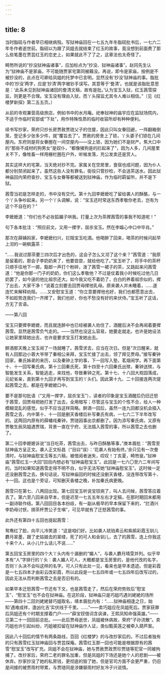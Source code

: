 ```yaml
---
---
---
```

title: 8
---



当时脂砚与作者早已相继病殁。写狱神庙回在一七五九年冬脂砚批书后，一七六二年冬作者逝世前。脂砚以为跟了凤姐去就结束了红玉的故事，竟没想到前面费了那么些笔墨在贾芸红玉的恋史上，如果就此不了了之，这章法也太奇怪了。

畸笏所说的“抄没狱神庙诸事”，应加标点为“抄没、狱神庙诸事”。赵冈先生认为“狱神庙不是家庙，不可能随贾家宅第同被藉没。再说，即令是家庙，按例是不被抄没的，此点在可卿给凤姐的托梦中已言明。显然没有‘抄没’狱神庙的事。脂批中的‘抄没’两字，应是‘抄清’两字被钞手误写。其意等于‘誊清’。也就是该脂批意思是：‘此系未见到狱神庙诸回的誊清文稿，故有是批。’认为宝玉入狱，红玉茜雪探监，则更是不合理。宝玉没有理由入狱，而丫头探监尤其令人难以相信。”（见《红楼梦新探》第二五五页。）

从前的寺观兼营高级旅店，例如书中的水月庵。祀奉狱神的庙宇应在监狱场院内，不适于作临时官邸或“下处”，用作特殊性质的临时收容所却有种种便利。

续书写抄家，荣府只抄长房贾赦贾琏父子的住屋，因此只叫女眷回避，一阵翻箱倒笼，登记多少张多少件，就“覆旨去了”。贾赦的房舍上了锁，丫头婆子们锁在几间屋内。东府则是将女眷圈在一间空屋内——没上锁，因为她们不是财产。焦大口中的“那些不成材的狗男女”是奴仆，“都像猪狗是的拦起来了”，因为人多，几间屋里关不下，像牲畜一样用栅栏圈在户外，听候发落，充公发卖还是赏人。

其实这样大的宅第，当天绝对抄不完。家属关在空房里，食宿也成问题，因为仆人都分别禁闭起来了。虽然这些人没有罪名，衙役只管抄检，不会送茶送水。因此狱神庙回内荣府查抄，宝玉与女眷等都被送到狱神庙，作为临时羁留所，并不是下狱。

茜雪当初是怎样走的，书中没有交代。第十九回李嬷嬷吃了留给袭人的酥酪，与一个丫头争吵起来。另一个丫头调解，说：“宝玉还时常送东西孝敬你老去，岂有为这个不自在的？”

李嬷嬷道：“你们也不必妆狐媚子哄我。打量上次为茶撵茜雪的事我不知道呢！”

句下各本批注：“照应前文。又用一撵字，屈杀宝玉。然在李媪心中口中毕肖。”

那次在薛姨妈家，李嬷嬷扫兴，拦阻宝玉吃酒。他喝醉了回来，喝茶的时候问起早上沏的一碗枫露茶：

“……我说过那茶要三四次后才出色的，这会子怎么又沏了这个来？”茜雪道：“我原是留着的，那会子李奶奶来了，他要尝尝，就给他吃了。”宝玉听了，将手中的茶杯只顺手往地下一掷，豁郎一声打个粉碎，泼了茜雪一裙子的茶，又跳起来问茜雪道：“他是你那一门子的奶奶，你们这么孝敬他？不过是仗着我小时候吃过他几日奶罢了，如今逞的他比祖宗还大。如今我又吃不着奶了，白白的养着祖宗似的，撵了出去，大家干净！”说着立刻要去回贾母撵他乳母。原来袭人并未睡着，……遂连忙来解释劝阻。……又安慰宝玉道：“你立意要撵他也好，我们也都愿意出去，不如趁势连我们一齐撵了，我们也好，你也不愁没有好的来伏侍。”宝玉听了这话，方无了言语。

——第八回

宝玉只要撵李嬷嬷，而且就连醉中也已经被袭人劝住了，酒醒后决不会再闹着要撵茜雪。显然是茜雪负气走的。——当然也没这么容易，她要走就走。也许是她设法让她家里赎她出去，也许是要求宝玉打发她出去。

醉酒那天晚上宝玉闹了一场就睡了。茜雪求去，应当在次日。但是“次日醒来，就有人回那边小蓉大爷带了秦相公来拜，宝玉忙接了出去，领了拜见贾母。”接写秦钟回家，秦氏姊弟的来历，以及秦钟上学的事，下一回写入塾，茗烟闹学。再下面第十、十一回写秦氏病，第十三回秦氏死，第十四至十六回秦氏出殡，秦钟送殡，与智能发生关系，智能逃走，来找他，导致秦钟之死。第十七、十八回大观园落成，元妃省亲，直到第十九回才再写到宝玉的丫头们。因此第十九、二十回接连两次提起茜雪之去，都是在李嬷嬷口中。

要不是那句批语（“又用一撵字，屈杀宝玉”），读者的印象是宝玉酒醒后仍旧迁怒于茜雪，回贾母把她打发了出去，全用暗写；尽管这与宝玉的个性不合，给人一种模糊混乱的感觉。似乎不应当这样简略。醉酒一回后，虽然一连九回都没机会插入茜雪之去，内中第十、十一回是删天香楼后补写秦氏有病，一七六二下半年改写的。这两回内原有的薛蟠戏秦钟，贾琏因事出京都删了。因为添写秦氏病，又原有贾敬生辰凤姐遇贾瑞，背景一直在宁府，无法插入茜雪的事，所以茜雪之去也删了。

第二十回李嬷嬷诉说“当日吃茶，茜雪出去，与昨日酥酪等事，”庚本眉批：“茜雪至狱神庙方呈正文。袭人正文标昌（“目曰”误）：‘花袭人有始有终。’余只见有一次誊清时，与狱神庙慰宝玉等五六稿，被借阅者迷失，叹叹！丁亥夏，畸笏叟。”狱神庙“茜雪红玉一大回”回目内想必有“狱神庙慰宝玉”。此回是一七六〇至六二年间写的。当时如果知道茜雪走得不明不白，似乎无法写她“狱神庙慰宝玉”。这时候一定还没删茜雪之去。换句话说，写狱神庙回的时候还没删天香楼，没连带改写第十、十一回。这也是个旁证，可知删天香楼之晚，补加秦氏病更晚。

茜雪只在第七、八两回出现。第七回宝玉听说宝钗病了，叫人去问候，茜雪答应着去了。第六至八回来自早本，但是迟至一七五五年左右才定稿，在那时期回末都用一副诗联作结。第八回回目各本纷歧，有一副从极早的早本保留下来的，“拦酒兴李奶母讨恹，掷茶杯贾公子生嗔”，可见早就有了迁怒茜雪的事。

此外还有第四十五回也提起茜雪：

鸳鸯红了脸，向平儿冷笑道：“这是咱们好。比如袭人琥珀素云和紫鹃彩霞玉钏儿麝月翠墨，跟了史姑娘去的翠缕，死了的可人和金钏儿，去了的茜雪，连上你我这十来个人，从小儿什么话儿不说……”

第五回宝玉房里的四个大丫头内有个漏删的“媚人”，与袭人麝月晴雯并列。似乎早本有“人”字排行的丫头：袭人媚人可人，大概都是宝玉房里的，是他代改的名字，否则丫头决不会叫这样的名字。可人只有此处一见，看来也是早本遗迹。但是彩霞是一七五四本才由彩云改彩霞，所以此段是一七五四年或一七五四年后改写过的，因此无法从而判断茜雪之去是否旧有的。

如果早本迁怒茜雪一节还有下文，也是茜雪走了，然后在荣府势败后“慰宝玉”，“慰宝玉”也不会在狱神庙。在这阶段，狱神庙只是巧姐巧遇刘姥姥的场所——第四十二回刘姥姥替巧姐取名，靖本眉批内有：“……狱神庙相逢之日，始知‘遇难成祥，逢凶化吉’实伏线于千里。……”——卖巧姐应在凤姐死后。贾家获罪后凤姐还有个时期支撑着门户——“薛宝钗借词含讽谏，王熙凤知命强英雄。”——见第二十一回回前总批。——此后贾母逝世，凤姐被休病故，荣府“子孙流散”。卖巧姐也许引起纠纷，巧姐被扣留在狱神庙作人证，类似甄英莲之被牵入葫芦案。

因此八十回后的情节有两条路线，百回《红楼梦》的与改抄家后的。不过后者独有的只有茜雪红玉狱神庙回与贾芸探庵。茜雪红玉那一回也可能是根据原有的茜雪“慰宝玉”改写扩充。凤姐不会在狱神庙，她与贾赦贾政贾珍贾琏等犯官一同被拘捕了。改抄家后，荣府二老的罪名加重，但是凤姐的下场还是她个人的悲剧——被休弃。抄家抄没了她的私房钱，更彻底的毁了她，但是官司方面不会更严重，仍旧是间接的被贾雨村带累，与贾琏同是涉嫌替雨村好友冷子兴说情。